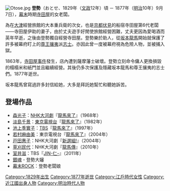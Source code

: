 {{japanese|japanese=お登勢|kana=おとせ|romaji=Otose}}
[[File:Otose.jpg|thumb]]
'''登勢'''（おとせ、1829年（[[文政|文政]]12年）頃 － 1877年（[[明治|明治]]10年）9月7日），[[幕末|幕末]]時期[[寺田屋|寺田屋]]的女老闆。

為在[[大津|大津]]經營旅館的大本重兵衛的次女，也是[[京都|京都]][[伏見|伏見]]的船宿寺田屋第6代老闆——寺田屋伊助的妻子，由於丈夫遊手好閒使旅館經營困難，丈夫更因為愛喝酒而英年早逝，之後由登勢獨自經營寺田屋。登勢樂於助人，從[[坂本龍馬|坂本龍馬]]開始就保護了許多被幕府盯上的[[尊王攘夷|尊王攘夷]]派[[志士|志士]]。亦因此曾一度被幕府視為危險人物，並被捕入獄。

1863年，[[寺田屋事件|寺田屋事件]]發生，店內遭到薩摩藩士破壞。登勢立刻命令傭人更換損毀的榻榻米和紙門並且繼續經營。其後仍多次保護及隱藏坂本龍馬和尊王攘夷的志士們。1877年逝世。

坂本龍馬曾寫過許多封信給她，大多是拜託她幫忙和聽她訴苦。

==登場作品==
*[[森光子|森光子]]：[[NHK大河劇|NHK大河劇]]『[[龍馬來了_(NHK大河劇)|龍馬來了]]』（1968年）
*[[淡島千景|淡島千景]]：[[東京電視台|東京電視台]]『[[龍馬來了#1982年版|龍馬來了]]』（1982年）
*[[池上季實子|池上季實子]]：[[東京放送|TBS]]『[[龍馬來了#1997年版|龍馬來了]]』（1997年）
*[[若村麻由美|若村麻由美]]：東京電視台『[[龍馬來了#2004年版|龍馬來了]]』（2004年）
*[[戸田惠子|戸田惠子]]：NHK大河劇『[[新選組!|新選組!]]』（2004年）
*[[草刈民代|草刈民代]]：NHK大河劇『[[龍馬傳|龍馬傳]]』（2010年）
*[[室井滋|室井滋]]：TBS『[[JIN-仁-|JIN-仁-]]』（2011年）
*[[銀魂|銀魂]] - 登勢大嬸
*[[幕末ROCK|幕末ROCK]]：登勢老闆娘
{{DEFAULTSORT:Otose}}
[[Category:1829年出生|Category:1829年出生]]
[[Category:1877年逝世|Category:1877年逝世]]
[[Category:江戶時代女性|Category:江戶時代女性]]
[[Category:近江國出身人物|Category:近江國出身人物]]
[[Category:明治時代人物|Category:明治時代人物]]